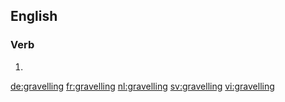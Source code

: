 ==English==

===Verb===
{{head|en}}

# {{present participle of|gravel}}

[[de:gravelling]]
[[fr:gravelling]]
[[nl:gravelling]]
[[sv:gravelling]]
[[vi:gravelling]]